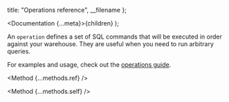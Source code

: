 
  title: "Operations reference",
  __filename
};

  <Documentation {...meta}>{children}</Documentation>
);

An `operation` defines a set of SQL commands that will be executed in order against your warehouse. They are useful when you need to run arbitrary queries.

For examples and usage, check out the [operations guide](/guides/operations).

<Method {...methods.ref} />

<Method {...methods.self} />

